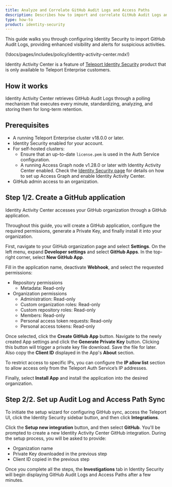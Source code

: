 ```yaml
---
title: Analyze and Correlate GitHub Audit Logs and Access Paths
description: Describes how to import and correlate GitHub Audit Logs and Access Paths using Identity Security.
type: how-to
product: identity-security
---
```


This guide walks you through configuring Identity Security to import
GitHub Audit Logs, providing enhanced visibility and alerts for suspicious activities.

(!docs/pages/includes/policy/identity-activity-center.mdx!)

Identity Activity Center is a feature of [Teleport Identity Security](https://goteleport.com/platform/identity-security/)
product that is only available to Teleport Enterprise customers.

## How it works

Identity Activity Center retrieves GitHub Audit Logs through
a polling mechanism that executes every minute, standardizing,
analyzing, and storing them for long-term retention.

## Prerequisites

- A running Teleport Enterprise cluster v18.0.0 or later.
- Identity Security enabled for your account.
- For self-hosted clusters:
  - Ensure that an up-to-date `license.pem` is used in the Auth Service configuration.
  - A running Access Graph node v1.28.0 or later with Identity Activity Center enabled.
Check the [Identity Security page](../teleport-policy.mdx) for details on
how to set up Access Graph and enable Identity Activity Center.
- GitHub admin access to an organization.

## Step 1/2. Create a GitHub application

Identity Activity Center accesses your GitHub organization through a GitHub application.

Throughout this guide, you will create a GitHub application, configure the required permissions,
generate a Private Key, and finally install it into your organization.

First, navigate to your GitHub organization page and select **Settings**. On the left menu,
expand **Developer settings** and select **GitHub Apps**. In the top-right corner, select
**New GitHub App**.

Fill in the application name, deactivate **Webhook**, and select the requested permissions:


* Repository permissions
  - Metadata: Read-only
* Organization permissions
  - Administration: Read-only
  - Custom organization roles: Read-only
  - Custom repository roles: Read-only
  - Members: Read-only
  - Personal access token requests: Read-only
  - Personal access tokens: Read-only

Once selected, click the **Create GitHub App** button. Navigate to the newly created App settings
and click the **Generate Private Key** button. Clicking this button will trigger a private key
file download. Save the file for later. Also copy the **Client ID** displayed in
the App's **About** section.

To restrict access to specific IPs, you can configure the **IP allow list** section
to allow access only from the Teleport Auth Service’s IP addresses.

Finally, select **Install App** and install the application into the desired organization.


## Step 2/2. Set up Audit Log and Access Path Sync

To initiate the setup wizard for configuring GitHub sync, access the Teleport UI,
click the Identity Security sidebar button, and then click **Integrations**.

Click the **Setup new integration** button, and then select **GitHub**. You'll be prompted
to create a new Identity Activity Center GitHub integration. During the setup process, you
will be asked to provide:

- Organization name
- Private Key downloaded in the previous step
- Client ID copied in the previous step

Once you complete all the steps, the **Investigations** tab in Identity Security will begin displaying
GitHub Audit Logs and Access Paths after a few minutes.
